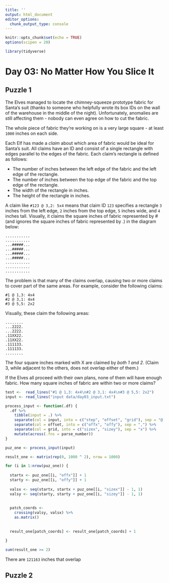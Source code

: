 ```yaml
---
title: ''
output: html_document
editor_options: 
  chunk_output_type: console
---
```


```r
knitr::opts_chunk$set(echo = TRUE)
options(scipen = 20)

library(tidyverse)
```

# Day 03: No Matter How You Slice It

## Puzzle 1

The Elves managed to locate the chimney-squeeze prototype fabric for Santa's suit (thanks to someone who helpfully wrote its box IDs on the wall of the warehouse in the middle of the night). Unfortunately, anomalies are still affecting them - nobody can even agree on how to cut the fabric.

The whole piece of fabric they're working on is a very large square - at least `1000` inches on each side.

Each Elf has made a *claim* about which area of fabric would be ideal for Santa's suit. All claims have an ID and consist of a single rectangle with edges parallel to the edges of the fabric. Each claim's rectangle is defined as follows:

- The number of inches between the left edge of the fabric and the left edge of the rectangle.
- The number of inches between the top edge of the fabric and the top edge of the rectangle.
- The width of the rectangle in inches.
- The height of the rectangle in inches.

A claim like `#123 @ 3,2: 5x4` means that claim ID `123` specifies a rectangle `3` inches from the left edge, `2` inches from the top edge, `5` inches wide, and `4` inches tall. Visually, it claims the square inches of fabric represented by # (and ignores the square inches of fabric represented by .) in the diagram below:

```
...........
...........
...#####...
...#####...
...#####...
...#####...
...........
...........
...........
```

The problem is that many of the claims overlap, causing two or more claims to cover part of the same areas. For example, consider the following claims:

```
#1 @ 1,3: 4x4
#2 @ 3,1: 4x4
#3 @ 5,5: 2x2
```

Visually, these claim the following areas:

```
........
...2222.
...2222.
.11XX22.
.11XX22.
.111133.
.111133.
........
```

The four square inches marked with X are claimed by *both 1 and 2*. (Claim 3, while adjacent to the others, does not overlap either of them.)

If the Elves all proceed with their own plans, none of them will have enough fabric. How many square inches of fabric are within two or more claims?


```r
test <-  read_lines("#1 @ 1,3: 4x4\n#2 @ 3,1: 4x4\n#3 @ 5,5: 2x2")
input <- read_lines("input data/day03_input.txt")
```


```r
process_input <- function(.df) {
  .df %>% 
    tibble(input = .) %>% 
    separate(col = input, into = c("step", "offset", "grid"), sep = "@|:") %>% 
    separate(col = offset, into = c("offx", "offy"), sep = ",") %>% 
    separate(col = grid, into = c("sizex", "sizey"), sep = "x") %>% 
    mutate(across(.fns = parse_number))
}

puz_one <- process_input(input)

result_one <- matrix(rep(0, 1000 ^ 2), nrow = 1000)

for (i in 1:nrow(puz_one)) {
  
  startx <- puz_one[[i, "offx"]] + 1
  starty <- puz_one[[i, "offy"]] + 1
  
  valsx <- seq(startx, startx + puz_one[[i, "sizex"]] - 1, 1)
  valsy <- seq(starty, starty + puz_one[[i, "sizey"]] - 1, 1)
  
  
  patch_coords <- 
    crossing(valsy, valsx) %>% 
    as.matrix()
  
  
  result_one[patch_coords] <- result_one[patch_coords] + 1
  
}

sum(result_one >= 2)

```

There are `121163` inches that overlap 



## Puzzle 2


```r
```